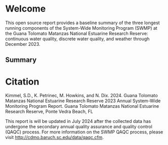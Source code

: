 # Welcome {.unnumbered}

This open source report provides a baseline summary of the three longest running components of the System-Wide Monitoring Program (SWMP) at the Guana Tolomato Matanzas National Estuarine Research Reserve: continuous water quality, discrete water quality, and weather through December 2023.

## Summary {.unnumbered}



# Citation {.unnumbered}

Kimmel, S.D., K. Petrinec, M. Howkins, and N. Dix. 2024. Guana Tolomato Matanzas National Estuarine Research Reserve 2023 Annual System-Wide Monitoring Program Report. Guana Tolomato Matanzas National Estuarine Research Reserve, Ponte Vedra Beach, FL

```{=openxml}
<w:p><w:r><w:br w:type="page"/></w:r></w:p>
```

::: callout-important
This report is will be updated in July 2024 after the collected data has undergone the secondary annual quality assurance and quality control (QAQC) process. For more information on the SWMP QAQC process, please visit <http://cdmo.baruch.sc.edu/data/qaqc.cfm>.
:::
